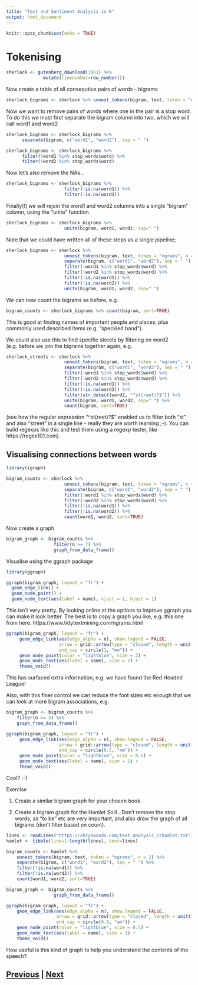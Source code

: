 ```yaml
---
title: "Text and Sentiment Analysis in R"
output: html_document
---
```


```r
knitr::opts_chunk$set(echo = TRUE)
```

# Tokenising

```r
sherlock <- gutenberg_download(1661) %>% 
              mutate(linenumber=row_number())
```


Now create a table of all consequtive pairs of words - bigrams

```r
sherlock_bigrams <- sherlock %>% unnest_tokens(bigram, text, token = "ngrams", n = 2)
```

Now we want to remove pairs of words where one in the pair is a stop word. To do
this we must first separate the bigram column into two, which we will call
word1 and word2

```r
sherlock_bigrams <- sherlock_bigrams %>%      separate(bigram, c("word1", "word2"), sep = " ") 
```

```r
sherlock_bigrams <- sherlock_bigrams %>%      filter(!word1 %in% stop_words$word) %>%      filter(!word2 %in% stop_words$word)
```

Now let's also remove the NAs...

```r
sherlock_bigrams <- sherlock_bigrams %>%
                      filter(!is.na(word1)) %>% 
                      filter(!is.na(word2))
```

Finally(!) we will rejoin the word1 and word2 columns into a single "bigram" column, 
using the "unite" function

```r
sherlock_bigrams <- sherlock_bigrams %>%
                      unite(bigram, word1, word2, sep=" ")
```

Note that we could have written all of these steps as a single pipeline;

```r
sherlock_bigrams <- sherlock %>% 
                      unnest_tokens(bigram, text, token = "ngrams", n = 2) %>%
                      separate(bigram, c("word1", "word2"), sep = " ") %>%
                      filter(!word1 %in% stop_words$word) %>%                      filter(!word2 %in% stop_words$word) %>%
                      filter(!is.na(word1)) %>% 
                      filter(!is.na(word2)) %>% 
                      unite(bigram, word1, word2, sep=" ")
```

We can now count the bigrams as before, e.g.

```r
bigram_counts <- sherlock_bigrams %>% count(bigram, sort=TRUE)
```

This is good at finding names of important people and places, plus commonly used 
described items (e.g. "speckled band").

We could also use this to find specific streets by filtering on word2 (e.g. before we
join the bigrams together again, e.g.

```r
sherlock_streets <- sherlock %>%
                      unnest_tokens(bigram, text, token = "ngrams", n = 2) %>%
                      separate(bigram, c("word1", "word2"), sep = " ") %>%
                      filter(!word1 %in% stop_words$word) %>%                      filter(!word2 %in% stop_words$word) %>%
                      filter(!is.na(word1)) %>% 
                      filter(!is.na(word2)) %>% 
                      filter(str_detect(word2, "^st(reet)?$")) %>%
                      unite(bigram, word1, word2, sep=" ") %>%
                      count(bigram, sort=TRUE)
```

(see how the regular expression "^st(reet)?$" enabled us to filter both "st" and also
"street" in a single line - really they are worth learning ;-). You can build regexps
like this and test them using a regexp tester, like https://regex101.com).

## Visualising connections between words

```r
library(igraph)
```

```r
bigram_counts <- sherlock %>% 
                      unnest_tokens(bigram, text, token = "ngrams", n = 2) %>%
                      separate(bigram, c("word1", "word2"), sep = " ") %>%
                      filter(!word1 %in% stop_words$word) %>%                      filter(!word2 %in% stop_words$word) %>%
                      filter(!is.na(word1)) %>% 
                      filter(!is.na(word2)) %>% 
                      count(word1, word2, sort=TRUE)
```

Now create a graph

```r
bigram_graph <- bigram_counts %>%
                  filter(n >= 7) %>%
                  graph_from_data_frame()
```

Visualise using the ggraph package

```r
library(ggraph)

ggraph(bigram_graph, layout = "fr") +
  geom_edge_link() +
  geom_node_point() +
  geom_node_text(aes(label = name), vjust = 1, hjust = 1)
```

This isn't very pretty. By looking online at the options to improve
ggraph you can make it look better. The best is to copy a graph you like,
e.g. this one from here: https://www.tidytextmining.com/ngrams.html

```r
ggraph(bigram_graph, layout = "fr") +     geom_edge_link(aes(edge_alpha = n), show.legend = FALSE,                    arrow = grid::arrow(type = "closed", length = unit(2, "mm")),                     end_cap = circle(1, "mm")) +     geom_node_point(color = "lightblue", size = 2) +     geom_node_text(aes(label = name), size = 2) +     theme_void()
```

This has surfaced extra information, e.g. we have found the Red Headed League!

Also, with this finer control we can reduce the font sizes etc enough that we can
look at more bigram associations, e.g.

```r
bigram_graph <- bigram_counts %>%    filter(n >= 3) %>%    graph_from_data_frame()

ggraph(bigram_graph, layout = "fr") +     geom_edge_link(aes(edge_alpha = n), show.legend = FALSE,                    arrow = grid::arrow(type = "closed", length = unit(1, "mm")),                     end_cap = circle(0.5, "mm")) +     geom_node_point(color = "lightblue", size = 0.5) +     geom_node_text(aes(label = name), size = 1) +     theme_void()
```

Cool? :-)

Exercise

1. Create a similar bigram graph for your chosen book.

2. Create a bigram graph for the Hamlet Solil.. Don't remove the stop words, as
"to be" etc are very important, and also draw the graph of all bigrams
(don't filter based on count).

```r
lines <- readLines("https://chryswoods.com/text_analysis_r/hamlet.txt")hamlet <- tibble(line=1:length(lines), text=lines)

bigram_counts <- hamlet %>%     unnest_tokens(bigram, text, token = "ngrams", n = 2) %>%    separate(bigram, c("word1", "word2"), sep = " ") %>%    filter(!is.na(word1)) %>%     filter(!is.na(word2)) %>%     count(word1, word2, sort=TRUE)

bigram_graph <- bigram_counts %>% 
                  graph_from_data_frame()

ggraph(bigram_graph, layout = "fr") +    geom_edge_link(aes(edge_alpha = n), show.legend = FALSE,                   arrow = grid::arrow(type = "closed", length = unit(1, "mm")),                    end_cap = circle(0.5, "mm")) +    geom_node_point(color = "lightblue", size = 0.5) +    geom_node_text(aes(label = name), size = 1) +    theme_void()
```

How useful is this kind of graph to help you understand the contents
of the speech?


## [Previous](wordclouds.html) | [Next](summary.html)

